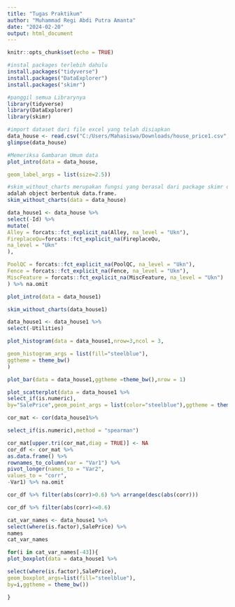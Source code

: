 ---
title: "Tugas Praktikum"
author: "Muhammad Regi Abdi Putra Amanta"
date: "2024-02-20"
output: html_document
---

```{r setup, include=FALSE}
knitr::opts_chunk$set(echo = TRUE)
```
```{r}
#instal packages terlebih dahulu
install.packages("tidyverse")
install.packages("DataExplorer")
install.packages("skimr")
```
```{r}
#panggil semua Librarynya
library(tidyverse)
library(DataExplorer)
library(skimr)
```

```{r}
#import dataset dari file excel yang telah disiapkan
data_house <- read.csv("C:/Users/Mahasiswa/Downloads/house_price1.csv",stringsAsFactors = TRUE)
glimpse(data_house)
```
```{r}
#Memeriksa Gambaran Umum data
plot_intro(data = data_house,

geom_label_args = list(size=2.5))

```
```{r}
#skim_without_charts merupakan fungsi yang berasal dari package skimr dan argumen utamanya
adalah object berbentuk data.frame.
skim_without_charts(data = data_house)
```
```{r}
data_house1 <- data_house %>%
select(-Id) %>%
mutate(
Alley = forcats::fct_explicit_na(Alley, na_level = "Ukn"),
FireplaceQu=forcats::fct_explicit_na(FireplaceQu,
na_level = "Ukn"
),

PoolQC = forcats::fct_explicit_na(PoolQC, na_level = "Ukn"),
Fence = forcats::fct_explicit_na(Fence, na_level = "Ukn"),
MiscFeature = forcats::fct_explicit_na(MiscFeature, na_level = "Ukn")
) %>% na.omit
```
```{r}
plot_intro(data = data_house1)
```
```{r}
skim_without_charts(data_house1)
```
```{r}
data_house1 <- data_house1 %>%
select(-Utilities)
```
```{r}
plot_histogram(data = data_house1,nrow=3,ncol = 3,

geom_histogram_args = list(fill="steelblue"),
ggtheme = theme_bw()
)
```
```{r}
plot_bar(data = data_house1,ggtheme =theme_bw(),nrow = 1)
```
```{r}
plot_scatterplot(data = data_house1 %>%
select_if(is.numeric),
by="SalePrice",geom_point_args = list(color="steelblue"),ggtheme = theme_bw() )
```
```{r}
cor_mat <- cor(data_house1%>%

select_if(is.numeric),method = "spearman")

cor_mat[upper.tri(cor_mat,diag = TRUE)] <- NA
cor_df <- cor_mat %>%
as.data.frame() %>%
rownames_to_column(var = "Var1") %>%
pivot_longer(names_to = "Var2",
values_to = "corr",
-Var1) %>% na.omit

cor_df %>% filter(abs(corr)>0.6) %>% arrange(desc(abs(corr)))
```
```{r}
cor_df %>% filter(abs(corr)<=0.6)
```
```{r}
cat_var_names <- data_house1 %>%
select(where(is.factor),SalePrice) %>%
names
cat_var_names
```
```{r}
for(i in cat_var_names[-43]){
plot_boxplot(data = data_house1 %>%

select(where(is.factor),SalePrice),
geom_boxplot_args=list(fill="steelblue"),
by=i,ggtheme = theme_bw())

}
```



